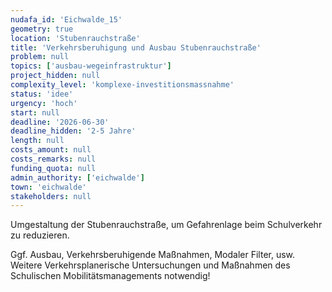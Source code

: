 ```yaml
---
nudafa_id: 'Eichwalde_15'
geometry: true
location: 'Stubenrauchstraße'
title: 'Verkehrsberuhigung und Ausbau Stubenrauchstraße'
problem: null
topics: ['ausbau-wegeinfrastruktur']
project_hidden: null
complexity_level: 'komplexe-investitionsmassnahme'
status: 'idee'
urgency: 'hoch'
start: null
deadline: '2026-06-30'
deadline_hidden: '2-5 Jahre'
length: null
costs_amount: null
costs_remarks: null
funding_quota: null
admin_authority: ['eichwalde']
town: 'eichwalde'
stakeholders: null
---
```


Umgestaltung der Stubenrauchstraße, um Gefahrenlage beim Schulverkehr zu reduzieren.

Ggf. Ausbau, Verkehrsberuhigende Maßnahmen, Modaler Filter, usw. Weitere Verkehrsplanerische Untersuchungen und Maßnahmen des Schulischen Mobilitätsmanagements notwendig!

